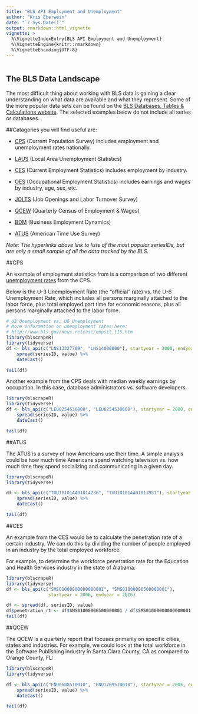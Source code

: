 ```yaml
---
title: "BLS API Employment and Unemployment"
author: "Kris Eberwein"
date: "`r Sys.Date()`"
output: rmarkdown::html_vignette
vignette: >
  %\VignetteIndexEntry{BLS API Employment and Unemployment}
  %\VignetteEngine{knitr::rmarkdown}
  %\VignetteEncoding{UTF-8}
---
```

```r
```

## The BLS Data Landscape

The most difficult thing about working with BLS data is gaining a clear understanding on what data are available and what they represent. Some of the more popular data sets can be found on the [BLS Databases, Tables & Calculations website](http://www.bls.gov/data/). The selected examples below do not include all series or databases.

##Catagories you will find useful are:

* [CPS](http://data.bls.gov/cgi-bin/surveymost?ln) (Current Population Survey) includes employment and unemployment rates nationally.

* [LAUS](http://data.bls.gov/cgi-bin/surveymost?la) (Local Area Unemployment Statistics)

* [CES](http://data.bls.gov/cgi-bin/surveymost?ce) (Current Employment Statistics) includes employment by industry.

* [OES](http://beta.bls.gov/dataQuery/find?fq=survey:[oe]&q=oe) (Occupational Employment Statistics) includes earnings and wages by industry, age, sex, etc.

* [JOLTS](http://data.bls.gov/cgi-bin/surveymost?jt) (Job Openings and Labor Turnover Survey)

* [QCEW](http://data.bls.gov/cgi-bin/surveymost?en) (Quarterly Census of Employment & Wages)

* [BDM](http://data.bls.gov/cgi-bin/surveymost?bd) (Business Employment Dynamics)

* [ATUS](http://data.bls.gov/cgi-bin/surveymost?tu) (American Time Use Survey)

*Note: The hyperlinks above link to lists of the most popular seriesIDs, but are only a small sample of all the data tracked by the BLS.*

##CPS

An example of employment statistics from is a comparison of two different [unemployment rates](http://www.bls.gov/news.release/empsit.t15.htm) from the CPS. 

Below is the U-3 Unemployment Rate (the "official" rate) vs. the U-6 Unemployment Rate, which includes all persons marginally attached to the labor force, plus total employed part time for economic reasons, plus all persons marginally attached to the labor force.

```r
# U3 Unemployment vs. U6 Unemployment
# More information on unemployment rates here:
# http://www.bls.gov/news.release/empsit.t15.htm
library(blscrapeR)
library(tidyverse)
df <- bls_api(c("LNS13327709", "LNS14000000"), startyear = 2000, endyear = 2015) %>%
    spread(seriesID, value) %>%
    dateCast()

tail(df)
```


Another example from the CPS deals with median weekly earnings by occupation. In this case, database administrators vs. software developers.

```r
library(blscrapeR)
library(tidyverse)
df <- bls_api(c("LEU0254530800", "LEU0254530600"), startyear = 2000, endyear = 2015) %>%
    spread(seriesID, value) %>%
    dateCast()

tail(df)

```

##ATUS

The ATUS is a survey of how Americans use their time. A simple analysis could be how much time Americans spend watching television vs. how much time they spend socializing and communicating in a given day.

```r
library(blscrapeR)
library(tidyverse)

df <- bls_api(c("TUU10101AA01014236", "TUU10101AA01013951"), startyear = 2005, endyear = 2015) %>%
    spread(seriesID, value) %>%
    dateCast()

tail(df)
```

##CES

An example from the CES would be to calculate the penetration rate of a certain industry. We can do this by dividing the number of people employed in an industry by the total employed workforce.

For example, to determine the workforce penetration rate for the Education and Health Services industry in the state of Alabama:

```r
library(blscrapeR)
library(tidyverse)
df <- bls_api(c("SMS01000000000000001", "SMS01000006500000001"),
                startyear = 2006, endyear = 2016)

df <- spread(df, seriesID, value)
df$penetration_rt <- df$SMS01000006500000001 / df$SMS01000000000000001
tail(df)
```

##QCEW

The QCEW is a quarterly report that focuses primarily on specific cities, states and industries. For example, we could look at the total workforce in the Software Publishing industry in Santa Clara County, CA as compared to Orange County, FL:

```r
library(blscrapeR)
library(tidyverse)

df <- bls_api(c("ENU0608510010", "ENU1209510010"), startyear = 2005, endyear = 2015) %>%
    spread(seriesID, value) %>%
    dateCast()

tail(df)

```
